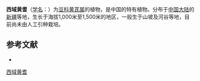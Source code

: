 {{Speciesbox
| name = 西域黄耆
| status = 
| status_system = 
| image =
| genus = Astragalus
| species = pseudoborodinii
| authority = S. B. Ho in Bull.
}}

'''西域黄耆'''（[[学名|学名]]：{{lang|la|''Astragalus pseudoborodinii''}}）为[[豆科|豆科]][[黄芪属|黄芪属]]的植物，是中国的特有植物。分布于[[中国大陆|中国大陆]]的[[新疆|新疆]]等地，生长于海拔1,000米至1,500米的地区，一般生于山坡及河谷等地，目前尚未由人工引种栽培。

== 参考文献 ==
<div class="references-small">
* {{cite web| url =http://www.bioinfo.cn/db05/KmzwSpecies.php?action=view&id=15774| title =西域黄耆| work =《中国高等植物数据库全库》| publisher =中国科学院微生物研究所| author =昆明植物研究所| accessdate =2009-02-24| deadurl =yes| archiveurl =https://web.archive.org/web/20160305042732/http://www.bioinfo.cn/db05/KmzwSpecies.php?action=view&id=15774| archivedate =2016-03-05| df =}}
</div>
{{Taxonbar|from=Q15228102}}

[[Category:黄芪属|西域黄耆]]


{{植物小作品}}